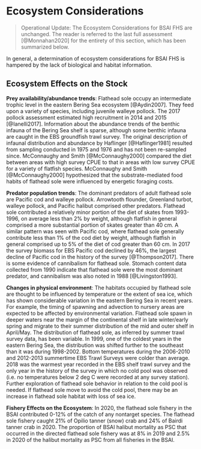 # Ecosystem Considerations

> Operational Update: The Ecosystem Considerations for BSAI FHS are unchanged. The reader is referred to the last full assessment [@Monnahan2020] for the entirety of this section, which has been summarized below.  

In general, a determination of ecosystem considerations for BSAI FHS is hampered by the lack of biological and habitat information.

## Ecosystem Effects on the Stock

**Prey availability/abundance trends**: Flathead sole occupy an intermediate trophic level in the eastern Bering Sea ecosystem [@Aydin2007]. They feed upon a variety of species, including juvenile walleye pollock.  The 2017 pollock assessment estimated high recruitment in 2014 and 2015 [@Ianelli2017]. Information about the abundance trends of the benthic infauna of the Bering Sea shelf is sparse, although some benthic infauna are caught in the EBS groundfish trawl survey. The original description of infaunal distribution and abundance by Haflinger [@Haflinger1981] resulted from sampling conducted in 1975 and 1976 and has not been re-sampled since. McConnaughy and Smith [@McConnaughy2000] compared the diet between areas with high survey CPUE to that in areas with low survey CPUE for a variety of flatfish species.  McConnaughy and Smith [@McConnaughy2000] hypothesized that the substrate-mediated food habits of flathead sole were influenced by energetic foraging costs. 

**Predator population trends**: The dominant predators of adult flathead sole are Pacific cod and walleye pollock.  Arrowtooth flounder, Greenland turbot, walleye pollock, and Pacific halibut comprised other predators. Flathead sole contributed a relatively minor portion of the diet of skates from 1993-1996, on average less than 2% by weight, although flatfish in general comprised a more substantial portion of skates greater than 40 cm. A similar pattern was seen with Pacific cod, where flathead sole generally contribute less than 1% of the cod diet by weight, although flatfish in general comprised up to 5% of the diet of cod greater than 60 cm. In 2017 the survey biomass for EBS Pacific cod declined by 46%, the largest decline of Pacific cod in the history of the survey [@Thompson2017]. There is some evidence of cannibalism for flathead sole. Stomach content data collected from 1990 indicate that flathead sole were the most dominant predator, and cannibalism was also noted in 1988 [@Livingston1993]. 

**Changes in physical environment**: The habitats occupied by flathead sole are thought to be influenced by temperature or the extent of sea ice, which has shown considerable variation in the eastern Bering Sea in recent years. For example, the timing of spawning and advection to nursery areas are expected to be affected by environmental variation. Flathead sole spawn in deeper waters near the margin of the continental shelf in late winter/early spring and migrate to their summer distribution of the mid and outer shelf in April/May. The distribution of flathead sole, as inferred by summer trawl survey data, has been variable. In 1999, one of the coldest years in the eastern Bering Sea, the distribution was shifted further to the southeast than it was during 1998-2002. Bottom temperatures during the 2006-2010 and 2012-2013 summertime EBS Trawl Surveys were colder than average. 2018 was the warmest year recorded in the EBS shelf trawl survey and the only year in the history of the survey in which no cold pool was observed (i.e. no temperatures below 2 deg C were recorded at any survey station). Further exploration of flathead sole behavior in relation to the cold pool is needed. If flathead sole move to avoid the cold pool, there may be an increase in flathead sole habitat with loss of sea ice.

**Fishery Effects on the Ecosystem**:  In 2020, the flathead sole fishery in the BSAI contributed 0-12% of the catch of any nontarget species. The flathead sole fishery caught 21% of Opilio tanner (snow) crab and 24% of Bairdi tanner crab in 2020. The proportion of BSAI halibut mortality as PSC that occurred in the directed flathead sole fishery was at 8% in 2019 and 2.5% in 2020 of the halibut mortality as PSC from all fisheries in the BSAI.

